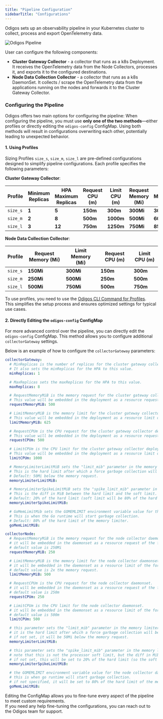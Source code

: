 ```yaml
---
title: "Pipeline Configuration"
sidebarTitle: "Configurations"
---
```


Odigos sets up an observability pipeline in your Kubernetes cluster to collect, process and export OpenTelemetry data.

<Frame>
    <img src="/images/odigos_pipeline.png" alt="Odigos Pipeline" />
</Frame>


User can configure the following components:

- **Cluster Gateway Collector** - a collector that runs as a k8s Deployment. It receives the OpenTelemetry data from the Node Collectors, processes it, and exports it to the configured destinations.
- **Node Data Collection Collector** - a collector that runs as a k8s DaemonSet. It collects / scrape the OpenTelemetry data from the applications running on the nodes and forwards it to the Cluster Gateway Collector.

### Configuring the Pipeline

Odigos offers two main options for configuring the pipeline:
<Info>
When configuring the pipeline, you must use **only one of the two methods**—either profiles or directly editing the `odigos-config` ConfigMap. Using both methods will result in configurations overwriting each other, potentially leading to unexpected behavior.
</Info>

#### 1. Using Profiles

Sizing Profiles `size_s`, `size_m`, `size_l` are pre-defined configurations designed to simplify pipeline configurations. Each profile specifies the following parameters:

**Cluster Gateway Collector**:

| Profile  | Minimum Replicas      | HPA Maximum Replicas      | Request CPU (m)      | Limit CPU (m)      | Request Memory (Mi) | Limit Memory (Mi) |
|----------|-----------------------|----------------------|-----------------|---------------|----------------------|-------------------|
| `size_s` | **1**                 | **5**                | **150m**        | **300m**      | **300Mi**            | **300Mi**         |
| `size_m` | **2**                 | **8**                | **500m**        | **1000m**     | **500Mi**            | **600Mi**         |
| `size_l` | **3**                 | **12**               | **750m**        | **1250m**     | **750Mi**            | **850Mi**        |

**Node Data Collection Collector**:

| Profile  | Request Memory (Mi)  | Limit Memory (Mi) | Request CPU (m)      | Limit CPU (m)
|----------|----------------------|-------------------| ---------------------|-------------------|
| `size_s` | **150Mi**            | **300Mi**         | **150m**             | **300m**         |
| `size_m` | **250Mi**            | **500Mi**         | **250m**             | **500m**         |
| `size_l` | **500Mi**            | **750Mi**         | **500m**             | **750m**         |


To use profiles, you need to use the [Odigos CLI Command for Profiles](/cli/odigos_profile).  
This simplifies the setup process and ensures optimized settings for typical use cases.

#### 2. Directly Editing the `odigos-config` ConfigMap

For more advanced control over the pipeline, you can directly edit the `odigos-config` ConfigMap. This method allows you to configure additional `collectorGateway` settings.

Below is an example of how to configure the `collectorGateway` parameters:

```yaml
collectorGateway:
  # MinReplicas is the number of replicas for the cluster gateway collector deployment.
  # It also sets the minReplicas for the HPA to this value.
  minReplicas: 1

  # MaxReplicas sets the maxReplicas for the HPA to this value.
  maxReplicas: 8

  # RequestMemoryMiB is the memory request for the cluster gateway collector deployment.
  # This value will be embedded in the deployment as a resource request of the form "memory: <value>Mi".
  requestMemoryMiB: 500

  # LimitMemoryMiB is the memory limit for the cluster gateway collector deployment.
  # This value will be embedded in the deployment as a resource limit of the form "memory: <value>Mi".
  limitMemoryMiB: 625

  # RequestCPUm is the CPU request for the cluster gateway collector deployment.
  # This value will be embedded in the deployment as a resource request of the form "cpu: <value>m".
  requestCPUm: 500

  # LimitCPUm is the CPU limit for the cluster gateway collector deployment.
  # This value will be embedded in the deployment as a resource limit of the form "cpu: <value>m".
  limitCPUm: 1000

  # MemoryLimiterLimitMiB sets the "limit_mib" parameter in the memory limiter configuration for the collector gateway.
  # This is the hard limit after which a force garbage collection will be performed.
  # Default: 50Mi below the memory request.
  memoryLimiterLimitMiB: 

  # MemoryLimiterSpikeLimitMiB sets the "spike_limit_mib" parameter in the memory limiter configuration.
  # This is the diff in MiB between the hard limit and the soft limit.
  # Default: 20% of the hard limit (soft limit will be 80% of the hard limit).
  memoryLimiterSpikeLimitMiB: 

  # GoMemLimitMib sets the GOMEMLIMIT environment variable value for the collector gateway deployment.
  # This is when the Go runtime will start garbage collection.
  # Default: 80% of the hard limit of the memory limiter.
  goMemLimitMiB:

collectorNode:
  # RequestMemoryMiB is the memory request for the node collector daemonset.
  # it will be embedded in the daemonset as a resource request of the form "memory: <value>Mi"
  # default value is 250Mi
  requestMemoryMiB: 250

  # LimitMemoryMiB is the memory limit for the node collector daemonset.
  # it will be embedded in the daemonset as a resource limit of the form "memory: <value>Mi"
  # default value is 2x the memory request.
  limitMemoryMiB: 500

  # RequestCPUm is the CPU request for the node collector daemonset.
  # it will be embedded in the daemonset as a resource request of the form "cpu: <value>m"
  # default value is 250m
  requestCPUm: 250

  # LimitCPUm is the CPU limit for the node collector daemonset.
  # it will be embedded in the daemonset as a resource limit of the form "cpu: <value>m"
  # default value is 500m
  limitCPUm: 500

  # this parameter sets the "limit_mib" parameter in the memory limiter configuration for the node collector.
  # it is the hard limit after which a force garbage collection will be performed.
  # if not set, it will be 50Mi below the memory request.
  memoryLimiterLimitMiB: 

  # this parameter sets the "spike_limit_mib" parameter in the memory limiter configuration for the node collector.
  # note that this is not the processor soft limit, but the diff in Mib between the hard limit and the soft limit.
  # if not set, this will be set to 20% of the hard limit (so the soft limit will be 80% of the hard limit).
  memoryLimiterSpikeLimitMiB: 

  # the GOMEMLIMIT environment variable value for the node collector daemonset.
  # this is when go runtime will start garbage collection.
  # if not specified, it will be set to 80% of the hard limit of the memory limiter.
  goMemLimitMiB: 
```


Editing the ConfigMap allows you to fine-tune every aspect of the pipeline to meet custom requirements.  
If you need any help fine-tuning the configurations, you can reach out to the Odigos team for support.